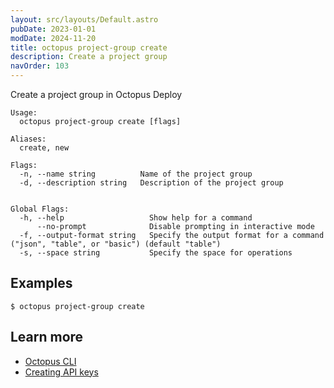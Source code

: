```yaml
---
layout: src/layouts/Default.astro
pubDate: 2023-01-01
modDate: 2024-11-20
title: octopus project-group create
description: Create a project group
navOrder: 103
---
```


Create a project group in Octopus Deploy

```
Usage:
  octopus project-group create [flags]

Aliases:
  create, new

Flags:
  -n, --name string          Name of the project group
  -d, --description string   Description of the project group


Global Flags:
  -h, --help                   Show help for a command
      --no-prompt              Disable prompting in interactive mode
  -f, --output-format string   Specify the output format for a command ("json", "table", or "basic") (default "table")
  -s, --space string           Specify the space for operations

```

## Examples

<SamplesInstance />

```
$ octopus project-group create

```

## Learn more

- [Octopus CLI](/docs/octopus-rest-api/cli)
- [Creating API keys](/docs/octopus-rest-api/how-to-create-an-api-key)